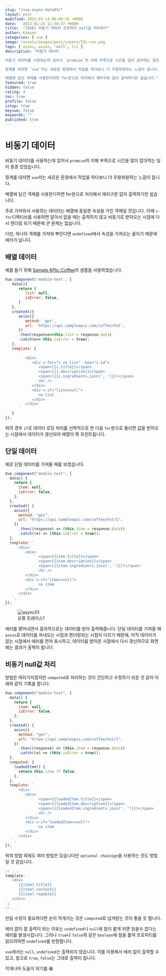 ```yaml
---
slug: "/vue-async-data01/"
layout: post
modified: 2022-03-14 00:09:35 +0000
date:   2022-01-24 11:50:37 +0000
title:  "[VUE] 비동기 데이터 프로퍼티 null값 처리하기"
author: Kimson
categories: [ vue ]
image: /assets/images/post/covers/TIL-vue.png
tags: [ async, axios, 'null', til ]
description: "비동기 데이터

비동기 데이터를 사용하는데 있어서 `promise`의 이해 부족으로 시간을 많이 잡아먹는 일이 종종 있었습니다.

핑계를 대자면 `vue`라는 새로운 환경에서 작업을 하다보니 더 우왕좌왕하는 느낌이 듭니다.

배열에 담긴 객체를 사용한다하면 for문으로 처리해서 에러구문 없이 출력하기란 쉽습니다."
featured: true
hidden: false
rating: 4
toc: true
profile: false
istop: true
keysum: false
keywords: ""
published: true
---
```


# 비동기 데이터

비동기 데이터를 사용하는데 있어서 `promise`의 이해 부족으로 시간을 많이 잡아먹는 일이 종종 있었습니다.

핑계를 대자면 `vue`라는 새로운 환경에서 작업을 하다보니 더 우왕좌왕하는 느낌이 듭니다.

배열에 담긴 객체를 사용한다하면 for문으로 처리해서 에러구문 없이 출력하기란 쉽습니다.

주로 가져와서 사용하는 데이터는 배열에 동일한 속성을 가진 객체일 것입니다. 이때 `v-for`디렉티브를 사용하면 알아서 없을 때는 출력하지 않고 비동기로 받아오는 시점에 다시 렌더링 되기 때문에 큰 문제는 없습니다.

다만, 하나의 객체를 가져와 뿌린다면 `undefined`에서 속성을 가져오는 꼴이기 때문에 에러가 납니다.

## 배열 데이터

예를 들기 위해 [Sample APIs::Coffee](https://sampleapis.com/api-list/coffee)의 샘플을 사용하겠습니다.

```javascript
Vue.component('module-test', {
   data(){
      return {
         list: null,
         isError: false,
      }
   },
   created(){
      axios({
         method: 'get',
         url: 'https://api.sampleapis.com/coffee/hot',
      })
      .then(response=>this.list = response.data)
      .catch(e=> this.isError = true);
   },
   template: {
      `
         <div>
            <div v-for="i in list" :key="i.id">
               <span>{{i.title}}</span>
               <span>{{i.description}}</span>
               <span>({{i.ingredients.join(', ')}})</span>
               <hr />
            </div>
            <div v-if="list==null">
               no list
            </div>
         </div>
      `
   }
});
```

위의 경우 `if`로 데이터 로딩 처리를 선택적으로 한 다음 `for`문으로 돌리면 값을 받아오는 시점에서 데이터가 갱신되어 배열이 쭉 프린트됩니다.

## 단일 데이터

예로 단일 데이터를 가져올 때를 보겠습니다.

```javascript
Vue.component("module-test", {
  data() {
    return {
      item: null,
      isError: false,
    };
  },
  created() {
    axios({
      method: "get",
      url: "https://api.sampleapis.com/coffee/hot/1",
    })
      .then((response) => (this.item = response.data))
      .catch((e) => (this.isError = true));
  },
  template: `
      <div>
         <div>
               <span>{{item.title}}</span>
               <span>{{item.description}}</span>
               <span>({{item.ingredients.join(', ')}})</span>
               <hr />
         </div>
         <div v-if="item==null">
               no item
         </div>
      </div>
   `,
});
```

<figure className='text-center'>
  <span className='w-inline-block'>
    <img
      class='w-100'
      src='/assets/images/post/vue/async/async01.png'
      alt='async01'
      title='async01'
    />
    <figcaption>오류 트레이스1</figcaption>
  </span>
</figure>

에러를 뱉어내면서 결과적으로는 데이터를 받아 출력해줍니다. 단일 데이터를 가져올 때 `axios`로 데이터를 꺼내오는 시점과 렌더링되는 시점이 다르기 때문에, 아직 데이터가 없는 시점에서 에러를 먼저 표시하고, 데이터를 받아온 시점에서 다시 갱신하므로 화면에는 결과가 출력이 됩니다.

## 비동기 null값 처리

방법은 여러가지겠지만 `computed`로 처리하는 것이 간단하고 수정하기 쉬운 것 같아 아래와 같이 기록을 합니다.

```javascript
Vue.component("module-test", {
  data() {
    return {
      item: null,
      isError: false,
    };
  },
  created() {
    axios({
      method: "get",
      url: "https://api.sampleapis.com/coffee/hot/1",
    })
      .then((response) => (this.item = response.data))
      .catch((e) => (this.isError = true));
  },
  computed: {
    loadedItem() {
      return this.item ?? false;
    },
  },
  template: `
      <div>
         <div>
               <span>{{loadedItem.title}}</span>
               <span>{{loadedItem.description}}</span>
               <span>({{loadedItem.ingredients.join(', ')}})</span>
               <hr />
         </div>
         <div v-if="loadedItem==null">
               no item
         </div>
      </div>
   `,
});
```

위의 방법 외에도 여러 방법은 있습니다만 `optional chainign`을 사용하는 것도 방법일 것 같습니다.

```javascript
// ...
template: `
   <div>
      {{item?.title}}
      {{item?.content}}
      {{item?.regdate}}
   </div>
`;
// ...
```

만일 수정이 필요하다면 손이 적게가는 것은 `computed`로 넘겨받는 것이 좋을 듯 합니다.

에러 없이 잘 출력이 되는 이유는 `undefined`나 `null`에 점이 붙게 되면 읽을수 없다는 에러를 발생시킵니다. 그러나 `true`나 `false`와 같은 `boolean`에 점을 붙여 프로퍼티를 읽으려하면 `undefined`를 반환합니다.

`vue`에서는 `null`, `undefined`는 출력되지 않습니다. 이를 이용해서 에러 없이 출력할 수 있고, 참고로 `true`, `false`는 그대로 출력이 됩니다.

작게나마 도움이 되기를 😁
